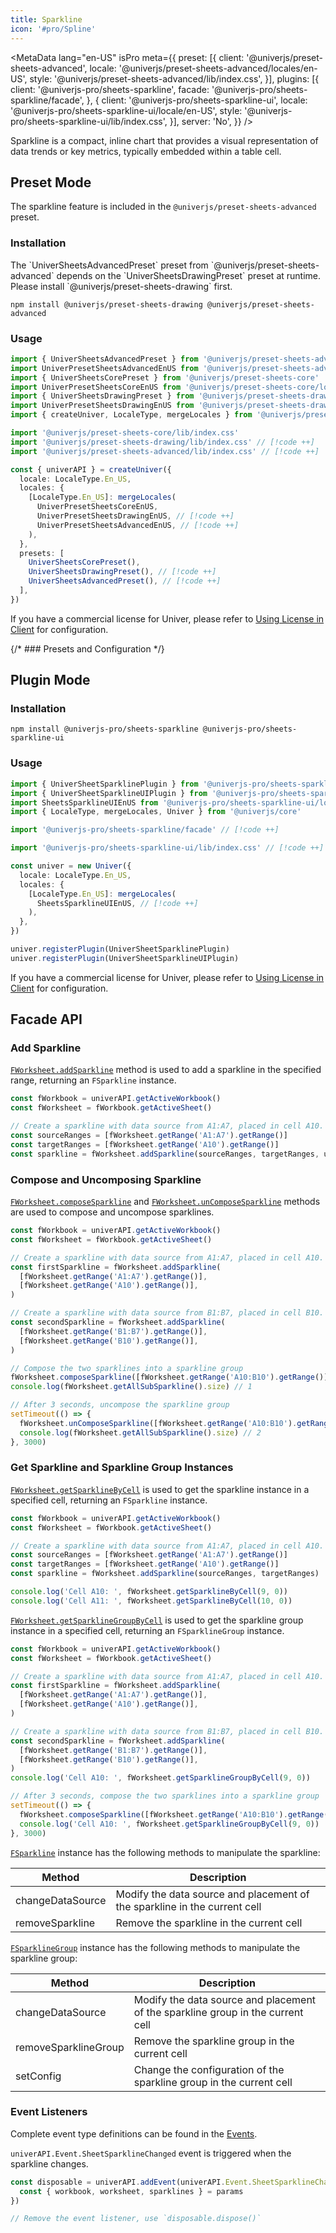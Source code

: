 ```yaml
---
title: Sparkline
icon: '#pro/Spline'
---
```


<MetaData
  lang="en-US"
  isPro
  meta={{
    preset: [{
      client: '@univerjs/preset-sheets-advanced',
      locale: '@univerjs/preset-sheets-advanced/locales/en-US',
      style: '@univerjs/preset-sheets-advanced/lib/index.css',
    }],
    plugins: [{
      client: '@univerjs-pro/sheets-sparkline',
      facade: '@univerjs-pro/sheets-sparkline/facade',
    }, {
      client: '@univerjs-pro/sheets-sparkline-ui',
      locale: '@univerjs-pro/sheets-sparkline-ui/locale/en-US',
      style: '@univerjs-pro/sheets-sparkline-ui/lib/index.css',
    }],
    server: 'No',
  }}
/>

Sparkline is a compact, inline chart that provides a visual representation of data trends or key metrics, typically embedded within a table cell.

## Preset Mode

The sparkline feature is included in the `@univerjs/preset-sheets-advanced` preset.

### Installation

<Callout>
  The `UniverSheetsAdvancedPreset` preset from `@univerjs/preset-sheets-advanced` depends on the `UniverSheetsDrawingPreset` preset at runtime. Please install `@univerjs/preset-sheets-drawing` first.
</Callout>

```package-install
npm install @univerjs/preset-sheets-drawing @univerjs/preset-sheets-advanced
```

### Usage

```typescript
import { UniverSheetsAdvancedPreset } from '@univerjs/preset-sheets-advanced' // [!code ++]
import UniverPresetSheetsAdvancedEnUS from '@univerjs/preset-sheets-advanced/locales/en-US' // [!code ++]
import { UniverSheetsCorePreset } from '@univerjs/preset-sheets-core'
import UniverPresetSheetsCoreEnUS from '@univerjs/preset-sheets-core/locales/en-US'
import { UniverSheetsDrawingPreset } from '@univerjs/preset-sheets-drawing' // [!code ++]
import UniverPresetSheetsDrawingEnUS from '@univerjs/preset-sheets-drawing/locales/en-US' // [!code ++]
import { createUniver, LocaleType, mergeLocales } from '@univerjs/presets'

import '@univerjs/preset-sheets-core/lib/index.css'
import '@univerjs/preset-sheets-drawing/lib/index.css' // [!code ++]
import '@univerjs/preset-sheets-advanced/lib/index.css' // [!code ++]

const { univerAPI } = createUniver({
  locale: LocaleType.En_US,
  locales: {
    [LocaleType.En_US]: mergeLocales(
      UniverPresetSheetsCoreEnUS,
      UniverPresetSheetsDrawingEnUS, // [!code ++]
      UniverPresetSheetsAdvancedEnUS, // [!code ++]
    ),
  },
  presets: [
    UniverSheetsCorePreset(),
    UniverSheetsDrawingPreset(), // [!code ++]
    UniverSheetsAdvancedPreset(), // [!code ++]
  ],
})
```

If you have a commercial license for Univer, please refer to [Using License in Client](/guides/pro/license#in-preset-mode) for configuration.

{/* ### Presets and Configuration */}

## Plugin Mode

### Installation

```package-install
npm install @univerjs-pro/sheets-sparkline @univerjs-pro/sheets-sparkline-ui
```

### Usage

```typescript
import { UniverSheetSparklinePlugin } from '@univerjs-pro/sheets-sparkline' // [!code ++]
import { UniverSheetSparklineUIPlugin } from '@univerjs-pro/sheets-sparkline-ui' // [!code ++]
import SheetsSparklineUIEnUS from '@univerjs-pro/sheets-sparkline-ui/locale/en-US' // [!code ++]
import { LocaleType, mergeLocales, Univer } from '@univerjs/core'

import '@univerjs-pro/sheets-sparkline/facade' // [!code ++]

import '@univerjs-pro/sheets-sparkline-ui/lib/index.css' // [!code ++]

const univer = new Univer({
  locale: LocaleType.En_US,
  locales: {
    [LocaleType.En_US]: mergeLocales(
      SheetsSparklineUIEnUS, // [!code ++]
    ),
  },
})

univer.registerPlugin(UniverSheetSparklinePlugin)
univer.registerPlugin(UniverSheetSparklineUIPlugin)
```

If you have a commercial license for Univer, please refer to [Using License in Client](/guides/pro/license#in-plugin-mode) for configuration.

## Facade API

### Add Sparkline

[`FWorksheet.addSparkline`](https://reference.univer.ai/en-US/classes/FWorksheet#addsparkline) method is used to add a sparkline in the specified range, returning an `FSparkline` instance.

```typescript
const fWorkbook = univerAPI.getActiveWorkbook()
const fWorksheet = fWorkbook.getActiveSheet()

// Create a sparkline with data source from A1:A7, placed in cell A10.
const sourceRanges = [fWorksheet.getRange('A1:A7').getRange()]
const targetRanges = [fWorksheet.getRange('A10').getRange()]
const sparkline = fWorksheet.addSparkline(sourceRanges, targetRanges, univerAPI.Enum.SparklineTypeEnum.LINE_CHART)
```

### Compose and Uncomposing Sparkline

[`FWorksheet.composeSparkline`](https://reference.univer.ai/en-US/classes/FWorksheet#composesparkline) and [`FWorksheet.unComposeSparkline`](https://reference.univer.ai/en-US/classes/FWorksheet#uncomposesparkline) methods are used to compose and uncompose sparklines.

```typescript
const fWorkbook = univerAPI.getActiveWorkbook()
const fWorksheet = fWorkbook.getActiveSheet()

// Create a sparkline with data source from A1:A7, placed in cell A10.
const firstSparkline = fWorksheet.addSparkline(
  [fWorksheet.getRange('A1:A7').getRange()],
  [fWorksheet.getRange('A10').getRange()],
)

// Create a sparkline with data source from B1:B7, placed in cell B10.
const secondSparkline = fWorksheet.addSparkline(
  [fWorksheet.getRange('B1:B7').getRange()],
  [fWorksheet.getRange('B10').getRange()],
)

// Compose the two sparklines into a sparkline group
fWorksheet.composeSparkline([fWorksheet.getRange('A10:B10').getRange()])
console.log(fWorksheet.getAllSubSparkline().size) // 1

// After 3 seconds, uncompose the sparkline group
setTimeout(() => {
  fWorksheet.unComposeSparkline([fWorksheet.getRange('A10:B10').getRange()])
  console.log(fWorksheet.getAllSubSparkline().size) // 2
}, 3000)
```

### Get Sparkline and Sparkline Group Instances

[`FWorksheet.getSparklineByCell`](https://reference.univer.ai/en-US/classes/FWorksheet#getsparklinebycell) is used to get the sparkline instance in a specified cell, returning an `FSparkline` instance.

```typescript
const fWorkbook = univerAPI.getActiveWorkbook()
const fWorksheet = fWorkbook.getActiveSheet()

// Create a sparkline with data source from A1:A7, placed in cell A10.
const sourceRanges = [fWorksheet.getRange('A1:A7').getRange()]
const targetRanges = [fWorksheet.getRange('A10').getRange()]
const sparkline = fWorksheet.addSparkline(sourceRanges, targetRanges)

console.log('Cell A10: ', fWorksheet.getSparklineByCell(9, 0))
console.log('Cell A11: ', fWorksheet.getSparklineByCell(10, 0))
```

[`FWorksheet.getSparklineGroupByCell`](https://reference.univer.ai/en-US/classes/FWorksheet#getsparklinegroupbycell) is used to get the sparkline group instance in a specified cell, returning an `FSparklineGroup` instance.

```typescript
const fWorkbook = univerAPI.getActiveWorkbook()
const fWorksheet = fWorkbook.getActiveSheet()

// Create a sparkline with data source from A1:A7, placed in cell A10.
const firstSparkline = fWorksheet.addSparkline(
  [fWorksheet.getRange('A1:A7').getRange()],
  [fWorksheet.getRange('A10').getRange()],
)

// Create a sparkline with data source from B1:B7, placed in cell B10.
const secondSparkline = fWorksheet.addSparkline(
  [fWorksheet.getRange('B1:B7').getRange()],
  [fWorksheet.getRange('B10').getRange()],
)
console.log('Cell A10: ', fWorksheet.getSparklineGroupByCell(9, 0))

// After 3 seconds, compose the two sparklines into a sparkline group
setTimeout(() => {
  fWorksheet.composeSparkline([fWorksheet.getRange('A10:B10').getRange()])
  console.log('Cell A10: ', fWorksheet.getSparklineGroupByCell(9, 0))
}, 3000)
```

[`FSparkline`](https://reference.univer.ai/en-US/classes/FSparkline) instance has the following methods to manipulate the sparkline:

| Method | Description |
| --- | --- |
| changeDataSource | Modify the data source and placement of the sparkline in the current cell
| removeSparkline | Remove the sparkline in the current cell |

[`FSparklineGroup`](https://reference.univer.ai/en-US/classes/FSparklineGroup) instance has the following methods to manipulate the sparkline group:

| Method | Description |
| --- | --- |
| changeDataSource | Modify the data source and placement of the sparkline group in the current cell
| removeSparklineGroup | Remove the sparkline group in the current cell
| setConfig | Change the configuration of the sparkline group in the current cell |

### Event Listeners

Complete event type definitions can be found in the [Events](https://reference.univer.ai/en-US/classes/FEventName).

`univerAPI.Event.SheetSparklineChanged` event is triggered when the sparkline changes.

```typescript
const disposable = univerAPI.addEvent(univerAPI.Event.SheetSparklineChanged, (params) => {
  const { workbook, worksheet, sparklines } = params
})

// Remove the event listener, use `disposable.dispose()`
```
